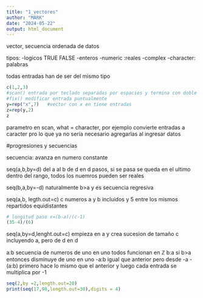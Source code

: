 ```yaml
---
title: "1_vectores"
author: "MARK"
date: "2024-05-22"
output: html_document
---
```



vector, secuencia ordenada de datos

tipos:
-logicos TRUE FALSE
-enteros
-numeric :reales
-complex
-character: palabras

todas entradas han de ser del mismo tipo

```r
c(1,2,3)
#scan() entrada por teclado separadas por espacios y termina con doble enter
#fix() modificar entrada puntualmente
y=rep("x",7)   #vector con x en tiene entradas
z=rep(y,2)
z

```

parametro en scan, what = character, por ejemplo convierte entradas a caracter pro lo que ya no seria necesario agregarlas al ingresar datos

#progresiones y secuencias

secuencia: avanza en numero constante

seq(a,b,by=d) del a al b de d en d pasos, si se pasa se queda en el ultimo dentro del rango, todos los nuemros pueden ser reales

seq(b,a,by=-d) naturalmente b>a y es secuencia regresiva

seq(a,b, legth.out=c)  c numeros a y b incluidos y 5 entre los mismos repartidos equidistantes

```r
# longitud paso x=(b-a)/(c-1)
(35-4)/(6)

```
seq(a,by=d,lenght.out=c) empieza en a y crea sucesion de tamaño c incluyendo a, pero de d en d

a:b   secuencia de numeros de uno en uno  todos funcionan en $\mathbb{Z}$
b:a   si b>a entonces disminuye de uno en uno
-a:b  igual que anterior pero desde -a
-(a:b) primero hace lo mismo que el anterior y luego cada entrada se multiplica por -1

```r
seq(2,by =2,length.out=20)
print(seq(17,98,length.out=30),digits = 4)
```

 




